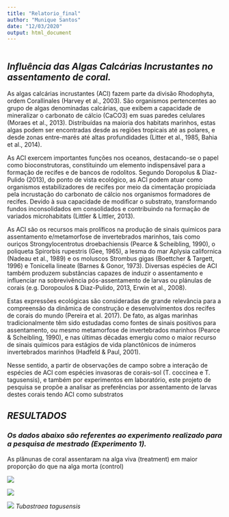 ```yaml
---
title: "Relatorio_final"
author: "Munique Santos"
date: "12/03/2020"
output: html_document
---
```


```r

```

## *Influência das Algas Calcárias Incrustantes no assentamento de coral.*

As algas calcárias incrustantes (ACI) fazem parte da divisão Rhodophyta, ordem Corallinales (Harvey et al., 2003). São organismos pertencentes ao grupo de algas denominadas calcárias, que exibem a capacidade de mineralizar o carbonato de cálcio (CaCO3) em suas paredes celulares (Moraes et al., 2013). Distribuídas na maioria dos habitats marinhos, estas algas podem ser encontradas desde as regiões tropicais até as polares, e desde zonas entre-marés até altas profundidades (Litter et al., 1985, Bahia et al., 2014).

As ACI exercem importantes funções nos oceanos, destacando-se o papel como bioconstrutoras, constituindo um elemento indispensável para a formação de recifes e de bancos de rodolitos. Segundo Doropolus & Diaz-Pulido (2013), do ponto de vista ecológico, as ACI podem atuar como organismos estabilizadores de recifes por meio da cimentação propiciada pela incrustação do carbonato de cálcio nos organismos formadores de recifes. Devido à sua capacidade de modificar o substrato, transformando fundos inconsolidados em consolidados e contribuindo na formação de variados microhabitats (Littler & Littler, 2013).

As ACI são os recursos mais prolíficos na produção de sinais químicos para assentamento e/metamorfose de invertebrados marinhos, tais como ouriços Strongylocentrotus droebachiensis (Pearce & Scheibling, 1990), o poliqueta Spirorbis rupestris (Gee, 1965), a lesma do mar Aplysia californica (Nadeau et al., 1989) e os moluscos Strombus gigas (Boettcher & Targett, 1996) e Tonicella lineate (Barnes & Gonor, 1973). Diversas espécies de ACI também produzem substâncias capazes de induzir o assentamento e influenciar na sobrevivência pós-assentamento de larvas ou plánulas de corais (e.g. Doropoulos & Diaz-Pulido, 2013, Erwin et al., 2008).

Estas expressões ecológicas são consideradas de grande relevância para a compreensão da dinâmica de construção e desenvolvimentos dos recifes de corais do mundo (Pereira et al. 2017). De fato, as algas marinhas tradicionalmente têm sido estudadas como fontes de sinais positivos para assentamento, ou mesmo metamorfose de invertebrados marinhos (Pearce & Scheibling, 1990), e nas últimas décadas emergiu como o maior recurso de sinais químicos para estágios de vida planctônicos de inúmeros invertebrados marinhos (Hadfeld & Paul, 2001).
 
Nesse sentido, a partir de observações de campo sobre a interação de espécies de ACI com espécies invasoras de corais-sol (T. coccinea e T. tagusensis), e também por experimentos em laboratório, este projeto de pesquisa se propõe a analisar as preferências por assentamento de larvas destes corais tendo ACI como substratos

## *RESULTADOS*

### _Os dados abaixo são referentes ao experimento realizado para a pesquisa de mestrado (Experimento 1)._

As plânunas de coral assentaram na alga viva (treatment) em maior proporção do que na alga morta (control)



![](../Trabalho_final/figuras/figura01.png)


![](../Trabalho_final/figuras/figura03.png)


![](../Trabalho_final/figuras/DSC_1912.jpg)
*Tubastraea tagusensis*
